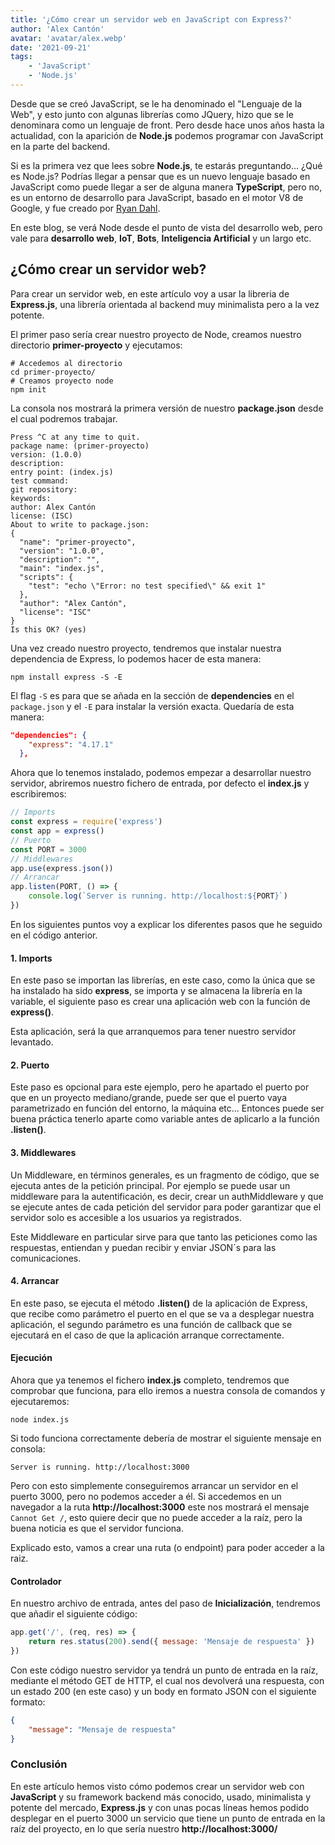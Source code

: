 ```yaml
---
title: '¿Cómo crear un servidor web en JavaScript con Express?'
author: 'Alex Cantón'
avatar: 'avatar/alex.webp'
date: '2021-09-21'
tags:
    - 'JavaScript'
    - 'Node.js'
---
```


Desde que se creó JavaScript, se le ha denominado el "Lenguaje de la Web", y esto junto con algunas librerías como JQuery, hizo que se le denominara como un lenguaje de front. Pero desde hace unos años hasta la actualidad, con la aparición de **Node.js** podemos programar con JavaScript en la parte del backend.

Si es la primera vez que lees sobre **Node.js**, te estarás preguntando... ¿Qué es Node.js? Podrías llegar a pensar que es un nuevo lenguaje basado en JavaScript como puede llegar a ser de alguna manera **TypeScript**, pero no, es un entorno de desarrollo para JavaScript, basado en el motor V8 de Google, y fue creado por [Ryan Dahl](https://www.ecured.cu/Ryan_Lienhart_Dahl).

En este blog, se verá Node desde el punto de vista del desarrollo web, pero vale para **desarrollo web**, **IoT**, **Bots**, **Inteligencia Artificial** y un largo etc.

## ¿Cómo crear un servidor web?

Para crear un servidor web, en este artículo voy a usar la libreria de **Express.js**, una librería orientada al backend muy minimalista pero a la vez potente.

El primer paso sería crear nuestro proyecto de Node, creamos nuestro directorio **primer-proyecto** y ejecutamos:

```shell
# Accedemos al directorio
cd primer-proyecto/
# Creamos proyecto node
npm init
```
La consola nos mostrará la primera versión de nuestro **package.json** desde el cual podremos trabajar.
```shell
Press ^C at any time to quit.
package name: (primer-proyecto)
version: (1.0.0)
description:
entry point: (index.js)
test command:
git repository:
keywords:
author: Alex Cantón
license: (ISC)
About to write to package.json:
{
  "name": "primer-proyecto",
  "version": "1.0.0",
  "description": "",
  "main": "index.js",
  "scripts": {
    "test": "echo \"Error: no test specified\" && exit 1"
  },
  "author": "Alex Cantón",
  "license": "ISC"
}
Is this OK? (yes)
```

Una vez creado nuestro proyecto, tendremos que instalar nuestra dependencia de Express, lo podemos hacer de esta manera:

```shell
npm install express -S -E
```

El flag `-S` es para que se añada en la sección de **dependencies** en el `package.json` y el `-E` para instalar la versión exacta. Quedaría de esta manera:

```json
"dependencies": {
    "express": "4.17.1"
  },
```

Ahora que lo tenemos instalado, podemos empezar a desarrollar nuestro servidor, abriremos nuestro fichero de entrada, por defecto el **index.js** y escribiremos:

```js
// Imports
const express = require('express')
const app = express()
// Puerto
const PORT = 3000
// Middlewares
app.use(express.json())
// Arrancar
app.listen(PORT, () => {
    console.log(`Server is running. http://localhost:${PORT}`)
})
```

En los siguientes puntos voy a explicar los diferentes pasos que he seguido en el código anterior.

#### 1. Imports

En este paso se importan las librerías, en este caso, como la única que se ha instalado ha sido **express**, se importa y se almacena la librería en la variable, el siguiente paso es crear una aplicación web con la función de **express()**.

Esta aplicación, será la que arranquemos para tener nuestro servidor levantado.

#### 2. Puerto

Este paso es opcional para este ejemplo, pero he apartado el puerto por que en un proyecto mediano/grande, puede ser que el puerto vaya parametrizado en función del entorno, la máquina etc... Entonces puede ser buena práctica tenerlo aparte como variable antes de aplicarlo a la función **.listen()**.

#### 3. Middlewares

Un Middleware, en términos generales, es un fragmento de código, que se ejecuta antes de la petición principal. Por ejemplo se puede usar un middleware para la autentificación, es decir, crear un authMiddleware y que se ejecute antes de cada petición del servidor para poder garantizar que el servidor solo es accesible a los usuarios ya registrados.

Este Middleware en particular sirve para que tanto las peticiones como las respuestas, entiendan y puedan recibir y enviar JSON´s para las comunicaciones.

#### 4. Arrancar

En este paso, se ejecuta el método **.listen()** de la aplicación de Express, que recibe como parámetro el puerto en el que se va a desplegar nuestra aplicación, el segundo parámetro es una función de callback que se ejecutará en el caso de que la aplicación arranque correctamente.

#### Ejecución

Ahora que ya tenemos el fichero **index.js** completo, tendremos que comprobar que funciona, para ello iremos a nuestra consola de comandos y ejecutaremos:

```shell
node index.js
```

Si todo funciona correctamente debería de mostrar el siguiente mensaje en consola:

```shell
Server is running. http://localhost:3000
```

Pero con esto simplemente conseguiremos arrancar un servidor en el puerto 3000, pero no podemos acceder a él. Si accedemos en un navegador a la ruta **http://localhost:3000** este nos mostrará el mensaje `Cannot Get /`, esto quiere decir que no puede acceder a la raíz, pero la buena noticia es que el servidor funciona.

Explicado esto, vamos a crear una ruta (o endpoint) para poder acceder a la raiz.

#### Controlador

En nuestro archivo de entrada, antes del paso de **Inicialización**, tendremos que añadir el siguiente código:

```js
app.get('/', (req, res) => {
    return res.status(200).send({ message: 'Mensaje de respuesta' })
})
```

Con este código nuestro servidor ya tendrá un punto de entrada en la raíz, mediante el método GET de HTTP, el cual nos devolverá una respuesta, con un estado 200 (en este caso) y un body en formato JSON con el siguiente formato:

```json
{
    "message": "Mensaje de respuesta"
}
```
### Conclusión

En este artículo hemos visto cómo podemos crear un servidor web con **JavaScript** y su framework backend más conocido, usado, minimalista y potente del mercado, **Express.js** y con unas pocas líneas hemos podido desplegar en el puerto 3000 un servicio que tiene un punto de entrada en la raíz del proyecto, en lo que sería nuestro **http://localhost:3000/**